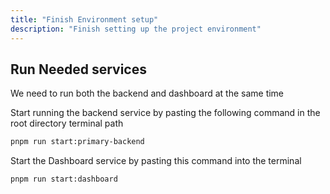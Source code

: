 ```yaml
---
title: "Finish Environment setup"
description: "Finish setting up the project environment"
---
```


## Run Needed services

<Tip>We need to run both the backend and dashboard at the same time</Tip>

Start running the backend service by pasting the following command in the root directory terminal path

```bash backend start command
pnpm run start:primary-backend
```

Start the Dashboard service by pasting this command into the terminal

```bash dashboard start command
pnpm run start:dashboard
```
